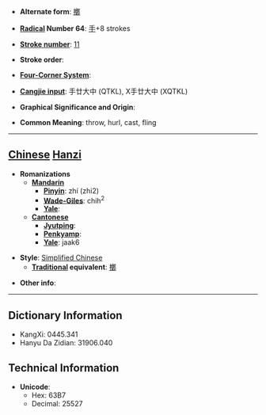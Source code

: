 * '''Alternate form''': [[擲]]

* '''[[Wiktionary:Chinese radical index| Radical]] Number 64''': [[Wiktionary:Chinese radical index 手|手]]+8 strokes

* '''[[Wiktionary:Chinese total strokes index|Stroke number]]''': [[Wiktionary:Chinese total strokes index 11|11]]

* '''Stroke order''': 

* '''[[Wiktionary:Chinese four corner index|Four-Corner System]]''': 

* '''[[Wiktionary:Chinese Cangjie index|Cangjie input]]''': 手廿大中 (QTKL), X手廿大中 (XQTKL)

* '''Graphical Significance and Origin''': 

* '''Common Meaning''': throw, hurl, cast, fling

----

== [[Chinese]] [[Hanzi]] ==

* '''Romanizations'''
** '''[[Mandarin]]'''
*** '''[[Pinyin]]''': zhí (zhi2)
*** '''[[Wade-Giles]]''': chih<sup>2</sup>
*** '''[[Yale]]''': 
** '''[[Cantonese]]'''
*** '''[[Jyutping]]''':
*** '''[[Penkyamp]]''': 
*** '''[[Yale]]''': jaak6

* '''Style''': [[Simplified Chinese]] 
** '''[[Traditional Chinese|Traditional]] equivalent''': [[擲]]

* '''Other info''': 

----

== Dictionary Information ==

* KangXi: 0445.341
* Hanyu Da Zidian: 31906.040

== Technical Information ==

* '''Unicode''':
** Hex: 63B7
** Decimal: 25527